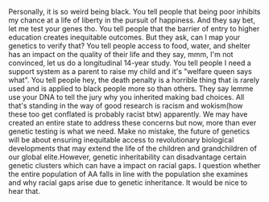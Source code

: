 Personally, it is so weird being black. You tell people that being poor inhibits my chance at a life of liberty in the pursuit of happiness. And they say bet, let me test your genes tho. You tell people that the barrier of entry to higher education creates inequitable outcomes. But they ask, can I map your genetics to verify that? You tell people access to food, water, and shelter has an impact on the quality of their life and they say, mmm, I'm not convinced, let us do a longitudinal 14-year study. You tell people I need a support system as a parent to raise my child and it's "welfare queen says what". You tell people hey, the death penalty is a horrible thing that is rarely used and is applied to black people more so than others. They say lemme use your DNA to tell the jury why you inherited making bad choices. All that's standing in the way of good research is racism and wokism(how these too get conflated is probably racist btw) apparently. We may have created an entire state to address these concerns but now, more than ever genetic testing is what we need. Make no mistake, the future of genetics will be about ensuring inequitable access to revolutionary biological developments that may extend the life of the children and grandchildren of our global elite.However, genetic inheritability can disadvantage certain genetic clusters which can have a impact on racial gaps. I question whether the entire population of AA falls in line with the population she examines and why racial gaps arise due to genetic inheritance. It would be nice to hear that.